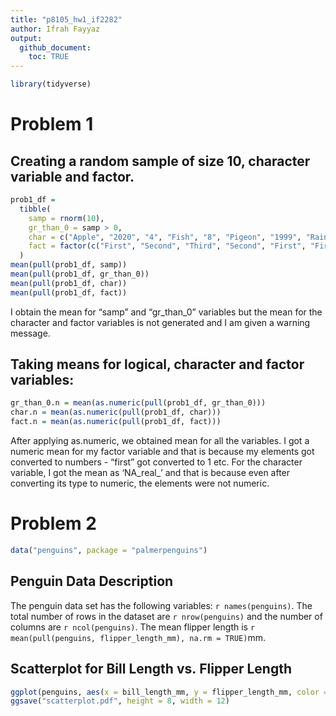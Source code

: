 ```yaml
---
title: "p8105_hw1_if2282"
author: Ifrah Fayyaz
output: 
  github_document:
    toc: TRUE
---
```


```r
library(tidyverse)
```

# Problem 1

## Creating a random sample of size 10, character variable and factor.

```r
prob1_df = 
  tibble(
    samp = rnorm(10),
    gr_than_0 = samp > 0,
    char = c("Apple", "2020", "4", "Fish", "8", "Pigeon", "1999", "Rain", "987", "gr8"),
    fact = factor(c("First", "Second", "Third", "Second", "First", "First", "Third", "First", "Second", "Second"))
  )
mean(pull(prob1_df, samp))
mean(pull(prob1_df, gr_than_0))
mean(pull(prob1_df, char))
mean(pull(prob1_df, fact))
```
I obtain the mean for "samp" and "gr_than_0" variables but the mean for the character and factor variables is not generated and I am given a warning message.


## Taking means for logical, character and factor variables:

```r
gr_than_0.n = mean(as.numeric(pull(prob1_df, gr_than_0)))
char.n = mean(as.numeric(pull(prob1_df, char)))
fact.n = mean(as.numeric(pull(prob1_df, fact)))
```
After applying as.numeric, we obtained mean for all the variables. I got a numeric mean for my factor variable and that is because my elements got converted to numbers - "first" got converted to 1 etc. For the character variable, I got the mean as 'NA_real_' and that is because even after converting its type to numeric, the elements were not numeric.

# Problem 2

```r
data("penguins", package = "palmerpenguins")
```

## Penguin Data Description

The penguin data set has the following variables: `r names(penguins)`. The total number of rows in the dataset are `r nrow(penguins)` and the number of columns are `r ncol(penguins)`. The mean flipper length is `r mean(pull(penguins, flipper_length_mm), na.rm = TRUE)`mm.

## Scatterplot for Bill Length vs. Flipper Length

```r
ggplot(penguins, aes(x = bill_length_mm, y = flipper_length_mm, color = species)) + geom_point()
ggsave("scatterplot.pdf", height = 8, width = 12)
```


